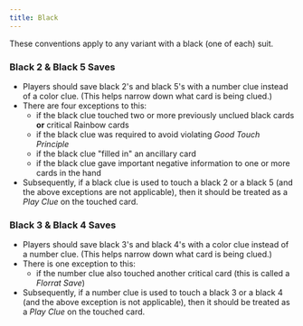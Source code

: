 ```yaml
---
title: Black
---
```



These conventions apply to any variant with a black (one of each) suit.

### Black 2 & Black 5 Saves

- Players should save black 2's and black 5's with a number clue instead of a color clue. (This helps narrow down what card is being clued.)
- There are four exceptions to this:
  - if the black clue touched two or more previously unclued black cards **or** critical Rainbow cards
  - if the black clue was required to avoid violating _Good Touch Principle_
  - if the black clue "filled in" an ancillary card
  - if the black clue gave important negative information to one or more cards in the hand
- Subsequently, if a black clue is used to touch a black 2 or a black 5 (and the above exceptions are not applicable), then it should be treated as a _Play Clue_ on the touched card.

### Black 3 & Black 4 Saves

- Players should save black 3's and black 4's with a color clue instead of a number clue. (This helps narrow down what card is being clued.)
- There is one exception to this:
  - if the number clue also touched another critical card (this is called a _Florrat Save_)
- Subsequently, if a number clue is used to touch a black 3 or a black 4 (and the above exception is not applicable), then it should be treated as a _Play Clue_ on the touched card.
